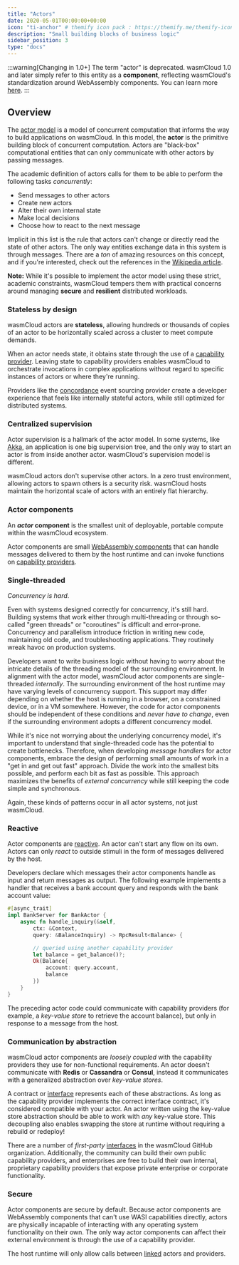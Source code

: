 ```yaml
---
title: "Actors"
date: 2020-05-01T00:00:00+00:00
icon: "ti-anchor" # themify icon pack : https://themify.me/themify-icons
description: "Small building blocks of business logic"
sidebar_position: 3
type: "docs"
---
```


:::warning[Changing in 1.0+]
The term "actor" is deprecated. wasmCloud 1.0 and later simply refer to this entity as a **component**, reflecting wasmCloud's standardization around WebAssembly components. You can learn more [here](/docs/1.0/concepts/components).
:::

## Overview

The [actor model](https://en.wikipedia.org/wiki/Actor_model) is a model of concurrent computation that informs the way to build applications on wasmCloud. In this model, the **actor** is the primitive building block of concurrent computation. Actors are "black-box" computational entities that can only communicate with other actors by passing messages.

The academic definition of actors calls for them to be able to perform the following tasks _concurrently_:

- Send messages to other actors
- Create new actors
- Alter their own internal state
- Make local decisions
- Choose how to react to the next message

Implicit in this list is the rule that actors can't change or directly read the state of other actors. The only way entities exchange data in this system is through messages. There are a _ton_ of amazing resources on this concept, and if you're interested, check out the references in the [Wikipedia article](https://en.wikipedia.org/wiki/Actor_model).

**Note:** While it's possible to implement the actor model using these strict, academic constraints, wasmCloud tempers them with practical concerns around managing **secure** and **resilient** distributed workloads.

### Stateless by design

wasmCloud actors are **stateless**, allowing hundreds or thousands of copies of an actor to be horizontally scaled across a cluster to meet compute demands.

When an actor needs state, it obtains state through the use of a [capability provider](/docs/concepts/capabilities). Leaving state to capability providers enables wasmCloud to orchestrate invocations in complex applications without regard to specific instances of actors or where they're running.

Providers like the [concordance](https://github.com/cosmonic/concordance) event sourcing provider create a developer experience that feels like internally stateful actors, while still optimized for distributed systems.

### Centralized supervision

Actor supervision is a hallmark of the actor model. In some systems, like [Akka](https://akka.io/), an application is one big supervision tree, and the only way to start an actor is from inside another actor. wasmCloud's supervision model is different.

wasmCloud actors don't supervise other actors. In a zero trust environment, allowing actors to spawn others is a security risk. wasmCloud hosts maintain the horizontal scale of actors with an entirely flat hierarchy.

### Actor components

An **_actor_ component** is the smallest unit of deployable, portable compute within the wasmCloud ecosystem.

Actor components are small [WebAssembly components](/docs/concepts/webassembly-components) that can handle messages delivered to them by the host runtime and can invoke functions on [capability providers](/docs/concepts/capabilities).

### Single-threaded

_Concurrency is hard_.

Even with systems designed correctly for concurrency, it's still hard. Building systems that work either through multi-threading or through so-called "green threads" or "coroutines" is difficult and error-prone. Concurrency and parallelism introduce friction in writing new code, maintaining old code, and troubleshooting applications. They routinely wreak havoc on production systems.

Developers want to write business logic without having to worry about the intricate details of the threading model of the surrounding environment. In alignment with the actor model, wasmCloud actor components are single-threaded _internally_. The surrounding environment of the host runtime may have varying levels of concurrency support. This support may differ depending on whether the host is running in a browser, on a constrained device, or in a VM somewhere. However, the code for actor components should be independent of these conditions and _never have to change_, even if the surrounding environment adopts a different concurrency model.

While it's nice not worrying about the underlying concurrency model, it's important to understand that single-threaded code has the potential to create bottlenecks. Therefore, when developing _message handlers_ for actor components, embrace the design of performing small amounts of work in a "get in and get out fast" approach. Divide the work into the smallest bits possible, and perform each bit as fast as possible. This approach maximizes the benefits of _external concurrency_ while still keeping the code simple and synchronous.

Again, these kinds of patterns occur in all actor systems, not just wasmCloud.

### Reactive

Actor components are [reactive](https://en.wikipedia.org/wiki/Reactive_programming). An actor can't start any flow on its own. Actors can only _react_ to outside stimuli in the form of messages delivered by the host.

Developers declare which messages their actor components handle as input and return messages as output. The following example implements a handler that receives a bank account query and responds with the bank account value:

```rust
#[async_trait]
impl BankServer for BankActor {
    async fn handle_inquiry(&self,
        ctx: &Context,
        query: &BalanceInquiry) -> RpcResult<Balance> {

        // queried using another capability provider
        let balance = get_balance()?;
        Ok(Balance{
            account: query.account,
            balance
        })
    }
}
```

The preceding actor code could communicate with capability providers (for example, a _key-value store_ to retrieve the account balance), but only in response to a message from the host.

### Communication by abstraction

wasmCloud actor components are _loosely coupled_ with the capability providers they use for non-functional requirements. An actor doesn't communicate with **Redis** or **Cassandra** or **Consul**, instead it communicates with a generalized abstraction over _key-value stores_.

A contract or [interface](/docs/concepts/interface-driven-development) represents each of these abstractions. As long as the capability provider implements the correct interface contract, it's considered compatible with your actor. An actor written using the key-value store abstraction should be able to work with _any_ key-value store. This decoupling also enables swapping the store at runtime without requiring a rebuild or redeploy!

There are a number of _first-party_ [interfaces](https://github.com/wasmcloud/interfaces) in the wasmCloud GitHub organization. Additionally, the community can build their own public capability providers, and enterprises are free to build their own internal, proprietary capability providers that expose private enterprise or corporate functionality.

### Secure

Actor components are secure by default. Because actor components are WebAssembly components that can't use WASI capabilities directly, actors are physically incapable of interacting with any operating system functionality on their own. The only way actor components can affect their external environment is through the use of a capability provider.

The host runtime will only allow calls between [linked](/docs/concepts/runtime-linking) actors and providers.
